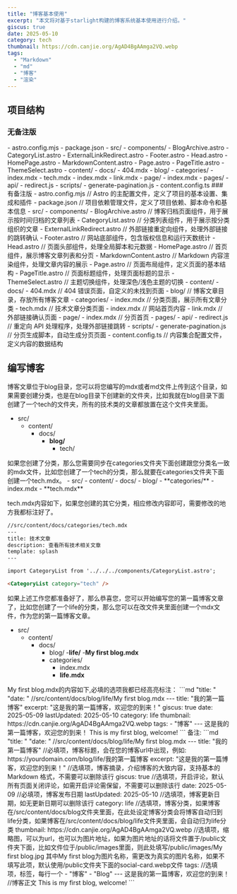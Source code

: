 ```yaml
---
title: "博客基本使用"
excerpt: "本文将对基于starlight构建的博客系统基本使用进行介绍。"
giscus: true
date: 2025-05-10
category: tech
thumbnail: https://cdn.canjie.org/AgAD4BgAAmga2VQ.webp
tags:
  - "Markdown"
  - "md"
  - "博客"
  - "渲染"
---
```



## 项目结构

### 无备注版
<FileTree>
- astro.config.mjs
- package.json
- src/
  - components/
    - BlogArchive.astro
    - CategoryList.astro
    - ExternalLinkRedirect.astro
    - Footer.astro
    - Head.astro
    - HomePage.astro
    - MarkdownContent.astro
    - Page.astro
    - PageTitle.astro
    - ThemeSelect.astro
  - content/
    - docs/
      - 404.mdx
      - blog/
      - categories/
        - index.mdx
        - tech.mdx
      - index.mdx
      - link.mdx
      - page/
        - index.mdx
  - pages/
    - api/
      - redirect.js
  - scripts/
    - generate-pagination.js
  - content.config.ts
</FileTree>
### 有备注版

<FileTree>
- astro.config.mjs                // Astro 的主配置文件，定义了项目的基本设置、集成和插件
- package.json                    // 项目依赖管理文件，定义了项目依赖、脚本命令和基本信息
- src/
  - components/
    - BlogArchive.astro           // 博客归档页面组件，用于展示按时间归档的文章列表
    - CategoryList.astro          // 分类列表组件，用于展示按分类组织的文章
    - ExternalLinkRedirect.astro  // 外部链接重定向组件，处理外部链接的跳转确认
    - Footer.astro                // 网站底部组件，包含版权信息和运行天数统计
    - Head.astro                  // 页面头部组件，处理全局脚本和元数据
    - HomePage.astro              // 首页组件，展示博客文章列表和分页
    - MarkdownContent.astro       // Markdown 内容渲染组件，处理文章内容的展示
    - Page.astro                  // 页面布局组件，定义页面的基本结构
    - PageTitle.astro             // 页面标题组件，处理页面标题的显示
    - ThemeSelect.astro           // 主题切换组件，处理深色/浅色主题的切换
  - content/
    - docs/
      - 404.mdx                   // 404 错误页面，自定义的未找到页面
      - blog/                     // 博客文章目录，存放所有博客文章
      - categories/
        - index.mdx               // 分类页面，展示所有文章分类
        - tech.mdx                // 技术文章分类页面
      - index.mdx                 // 网站首页内容
      - link.mdx                  // 外部链接确认页面
      - page/
        - index.mdx               // 分页首页
  - pages/
    - api/
      - redirect.js               // 重定向 API 处理程序，处理外部链接跳转
  - scripts/
    - generate-pagination.js      // 分页生成脚本，自动生成分页页面
  - content.config.ts             // 内容集合配置文件，定义内容的数据结构
</FileTree>

## 编写博客
博客文章位于blog目录，您可以将您编写的mdx或者md文件上传到这个目录，如果需要创建分类，也是在blog目录下创建新的文件夹，比如我就在blog目录下面创建了一个tech的文件夹，所有的技术类的文章都放置在这个文件夹里面。
<FileTree>
- src/
  - content/
    - docs/
      - **blog/**
        - tech/
</FileTree>
如果您创建了分类，那么您需要同步在categories文件夹下面创建跟您分类名一致的mdx文件，比如您创建了一个tech的分类，那么就要在categories文件夹下面创建一个tech.mdx。
<FileTree>
- src/
  - content/
    - docs/
      - blog/
      - **categories/**
        - index.mdx
        - **tech.mdx**
</FileTree>

tech.mdx内容如下，如果您创建的其它分类，相应修改内容即可，需要修改的地方我都标注好了。
```md "技术" "tech"
//src/content/docs/categories/tech.mdx
---
title: 技术文章
description: 查看所有技术相关文章
template: splash
---

import CategoryList from '../../../components/CategoryList.astro';

<CategoryList category="tech" /> 
```
如果上述工作您都准备好了，那么恭喜您，您可以开始编写您的第一篇博客文章了，比如您创建了一个life的分类，那么您可以在改文件夹里面创建一个mdx文件，作为您的第一篇博客文章。
<FileTree>
- src/
  - content/
    - docs/
      - blog/
        -**life/**
          -**My first blog.mdx**
      - categories/
        - index.mdx
        - **life.mdx**
</FileTree>
My first blog.mdx的内容如下,必填的选项我都已经高亮标注：
```md "title: " "date: "
//src/content/docs/blog/life/My first blog.mdx
---
title: "我的第一篇博客" 
excerpt: "这是我的第一篇博客，欢迎您的到来！"
giscus: true
date: 2025-05-09
lastUpdated: 2025-05-10
category: life
thumbnail: https://cdn.canjie.org/AgAD4BgAAmga2VQ.webp
tags:
  - "博客"
---
这是我的第一篇博客，欢迎您的到来！
This is my first blog, welcome!
```
备注:
```md "title: " "date: "
//src/content/docs/blog/life/My first blog.mdx
---
title: "我的第一篇博客"                                           //必填项，博客标题，会在您的博客url中出现，例如: https://yourdomain.com/blog/life/我的第一篇博客
excerpt: "这是我的第一篇博客，欢迎您的到来！"                       //选填项，博客摘录，介绍博客的大致内容，支持基本的 Markdown 格式，不需要可以删除该行
giscus: true                                                     //选填项，开启评论，默认所有页面关闭评论，如需开启评论需保留，不需要可以删除该行
date: 2025-05-09                                                 //必填项，博客发布日期
lastUpdated: 2025-05-10                                          //选填项，博客更新日期，如无更新日期可以删除该行
category: life                                                   //选填项，博客分类，如果博客在/src/content/docs/blog文件夹里面，在此处设定博客分类会将博客自动归到life分类，如果博客在/src/content/docs/blog/life文件夹里面，会自动归为life分类
thumbnail: https://cdn.canjie.org/AgAD4BgAAmga2VQ.webp           //选填项，缩略图，可以为url，也可以为图片地址，如果为图片地址的话将文件置于/public文件夹下面，比如文件位于/public/images里面，则此处填写/public/images/My first blog.jpg 其中My first blog为图片名称，需更改为真实的图片名称，如果不填写此项，默认使用/public文件夹下面的social-card.webp文件
tags:                                                            //选填项，标签，每行一个
  - "博客"
  - "Blog"
---
这是我的第一篇博客，欢迎您的到来！                                  //博客正文
This is my first blog, welcome!
```
